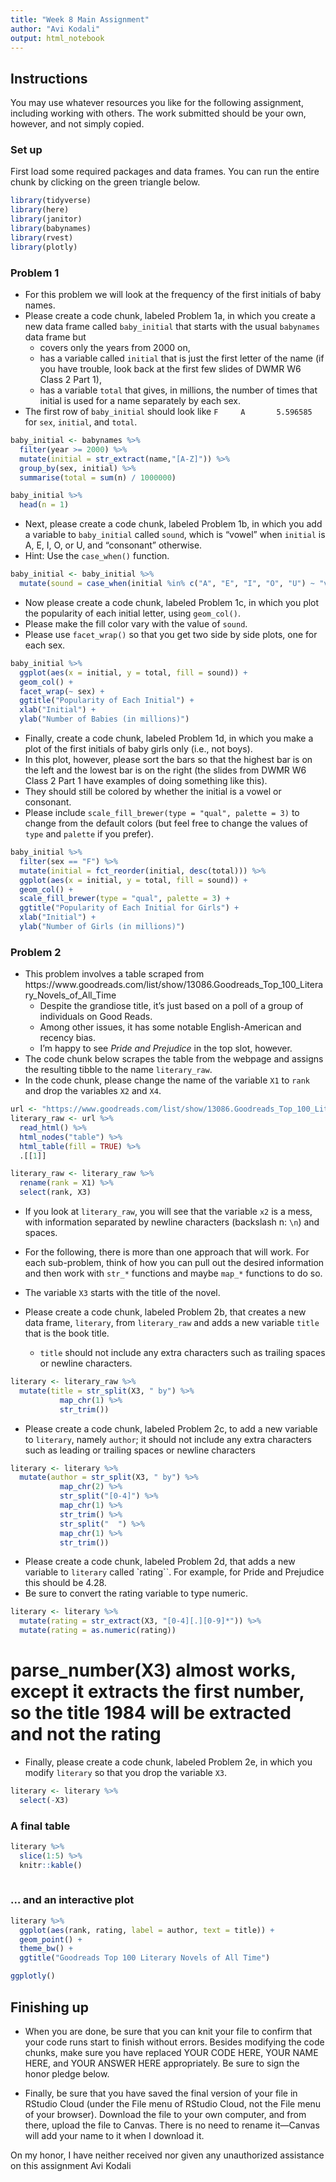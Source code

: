 ```yaml
---
title: "Week 8 Main Assignment"
author: "Avi Kodali"
output: html_notebook
---
```


## Instructions

You may use whatever resources you like for the following assignment, including working with others. The work submitted should be your own, however, and not simply copied. 

### Set up
First load some required packages and data frames. You can run the entire chunk by clicking on the green triangle below.

```r
library(tidyverse)
library(here)
library(janitor)
library(babynames)
library(rvest)
library(plotly)
```


### Problem 1

* For this problem we will look at the frequency of the first initials of baby names.
* Please create a code chunk, labeled Problem 1a, in which you create a new data frame called `baby_initial` that starts with the usual `babynames` data frame but 
    - covers only the years from 2000 on,
    - has a variable called `initial` that is just the first letter of the name (if you have trouble, look back at the first few slides of DWMR W6 Class 2 Part 1),
    - has a variable `total` that gives, in millions, the number of times that initial is used for a name separately by each sex.
* The first row of `baby_initial` should look like `F     A       5.596585 ` for `sex`, `initial`, and `total`.

```r
baby_initial <- babynames %>% 
  filter(year >= 2000) %>% 
  mutate(initial = str_extract(name,"[A-Z]")) %>% 
  group_by(sex, initial) %>% 
  summarise(total = sum(n) / 1000000)
```



```r
baby_initial %>%
  head(n = 1)
```

* Next, please create a code chunk, labeled Problem 1b, in which you add a variable to `baby_initial` called `sound`, which is "vowel" when `initial` is A, E, I, O, or U, and "consonant" otherwise.
* Hint: Use the `case_when()` function.

```r
baby_initial <- baby_initial %>% 
  mutate(sound = case_when(initial %in% c("A", "E", "I", "O", "U") ~ "vowel", TRUE ~ "consonant"))
```

* Now please create a code chunk, labeled Problem 1c, in which you plot the popularity of each initial letter, using `geom_col()`.
* Please make the fill color vary with the value of `sound`.
* Please use `facet_wrap()` so that you get two side by side plots, one for each sex.

```r
baby_initial %>% 
  ggplot(aes(x = initial, y = total, fill = sound)) +
  geom_col() +
  facet_wrap(~ sex) +
  ggtitle("Popularity of Each Initial") +
  xlab("Initial") +
  ylab("Number of Babies (in millions)")
```


* Finally, create a code chunk, labeled Problem 1d, in which you make a plot of the first initials of baby girls only (i.e.,  not boys).
* In this plot, however, please sort the bars so that the highest bar is on the left and the lowest bar is on the right (the slides from DWMR W6 Class 2 Part 1 have examples of doing something like this).
* They should still be colored by whether the initial is a vowel or consonant.
* Please include `scale_fill_brewer(type = "qual", palette = 3)` to change from the default colors (but feel free to change the values of `type` and `palette` if you prefer).

```r
baby_initial %>% 
  filter(sex == "F") %>% 
  mutate(initial = fct_reorder(initial, desc(total))) %>%
  ggplot(aes(x = initial, y = total, fill = sound)) + 
  geom_col() +
  scale_fill_brewer(type = "qual", palette = 3) +
  ggtitle("Popularity of Each Initial for Girls") +
  xlab("Initial") +
  ylab("Number of Girls (in millions)")
```



### Problem 2

* This problem involves a table scraped from https://www.goodreads.com/list/show/13086.Goodreads_Top_100_Literary_Novels_of_All_Time 
    - Despite the grandiose title, it's just based on a poll of a group of individuals on Good Reads. 
    - Among other issues, it has some notable English-American and recency bias.
    - I'm happy to see *Pride and Prejudice* in the top slot, however.
* The code chunk below scrapes the table from the webpage and assigns the resulting tibble to the name `literary_raw`.
* In the code chunk, please change the name of the variable `X1` to `rank` and drop the variables `X2` and `X4`.

```r
url <- "https://www.goodreads.com/list/show/13086.Goodreads_Top_100_Literary_Novels_of_All_Time"
literary_raw <- url %>%
  read_html() %>%
  html_nodes("table") %>%
  html_table(fill = TRUE) %>%
  .[[1]]

literary_raw <- literary_raw %>% 
  rename(rank = X1) %>% 
  select(rank, X3)
```

* If you look at `literary_raw`, you will see that the variable `x2` is a mess, with information separated by newline characters (backslash n: `\n`) and spaces.
* For the following, there is more than one approach that will work. For each sub-problem, think of how you can pull out the desired information and then work with `str_*` functions and maybe `map_*` functions to do so.

* The variable `X3` starts with the title of the novel.
* Please create a code chunk, labeled Problem 2b, that creates a new data frame, `literary`, from `literary_raw` and adds a new variable `title` that is the book title. 
    - `title` should not include any extra characters such as trailing spaces or newline characters.


```r
literary <- literary_raw %>% 
  mutate(title = str_split(X3, " by") %>%  
           map_chr(1) %>% 
           str_trim())
```


* Please create a code chunk, labeled Problem 2c, to add a new variable to `literary`, namely `author`; it should not include any extra characters such as leading or trailing spaces or newline characters

```r
literary <- literary %>% 
  mutate(author = str_split(X3, " by") %>% 
           map_chr(2) %>% 
           str_split("[0-4]") %>% 
           map_chr(1) %>% 
           str_trim() %>% 
           str_split("  ") %>% 
           map_chr(1) %>% 
           str_trim())
```


* Please create a code chunk, labeled Problem 2d, that adds a new variable to `literary` called `rating``. For example, for Pride and Prejudice this should be 4.28. 
* Be sure to convert the rating variable to type numeric.

```r
literary <- literary %>% 
  mutate(rating = str_extract(X3, "[0-4][.][0-9]*")) %>% 
  mutate(rating = as.numeric(rating))
```


# parse_number(X3) almost works, except it extracts the first number, so the title 1984 will be extracted and not the rating


* Finally, please create a code chunk, labeled Problem 2e, in which you modify `literary` so that you drop the variable `X3`.


```r
literary <- literary %>% 
  select(-X3)
```




### A final table

```r
literary %>% 
  slice(1:5) %>%
  knitr::kable()
  
```


### ... and an interactive plot

```r
literary %>%
  ggplot(aes(rank, rating, label = author, text = title)) +
  geom_point() +
  theme_bw() +
  ggtitle("Goodreads Top 100 Literary Novels of All Time")

ggplotly()
```


## Finishing up

* When you are done, be sure that you can knit your file to confirm that your code runs start to finish without errors. Besides modifying the code chunks, make sure you have replaced YOUR CODE HERE, YOUR NAME HERE, and YOUR ANSWER HERE appropriately. Be sure to sign the honor pledge below.

* Finally, be sure that you have saved the final version of your file in RStudio Cloud (under the File menu of RStudio Cloud, not the File menu of your browser). Download the file to your own computer, and from there, upload the file to Canvas. There is no need to rename it---Canvas will add your name to it when I download it.

On my honor, I have neither received nor given any unauthorized assistance on this assignment
Avi Kodali
